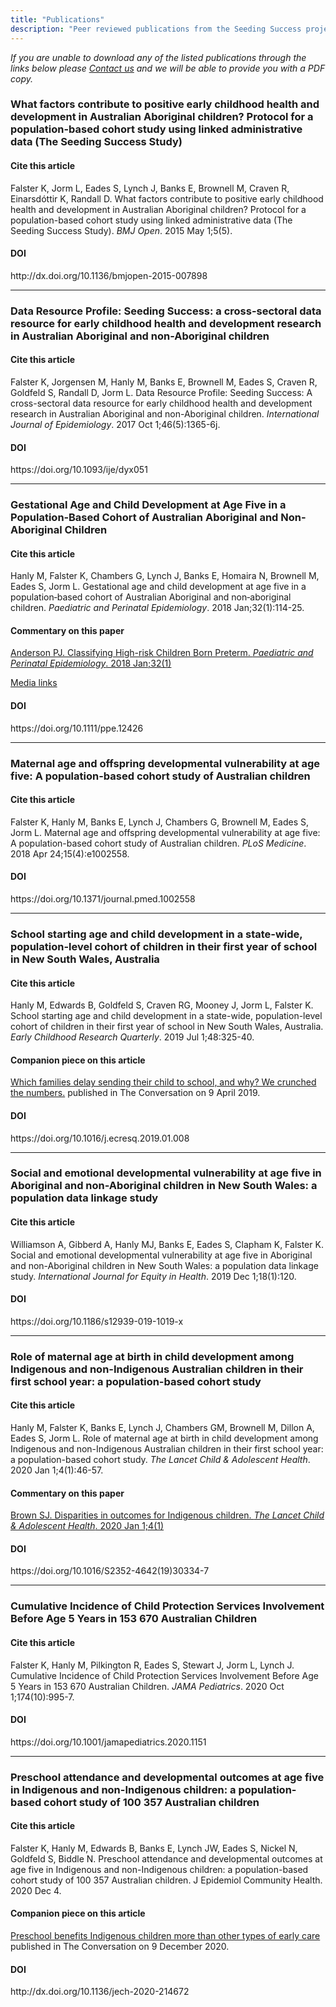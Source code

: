 ```yaml
---
title: "Publications"
description: "Peer reviewed publications from the Seeding Success project"
---
```


_If you are unable to download any of the listed publications through the links below please [Contact us](/contact.html) and we will be able to provide you with a PDF copy._

### What factors contribute to positive early childhood health and development in Australian Aboriginal children? Protocol for a population-based cohort study using linked administrative data (The Seeding Success Study)

#### Cite this article
Falster K, Jorm L, Eades S, Lynch J, Banks E, Brownell M, Craven R, Einarsdóttir K, Randall D. What factors contribute to positive early childhood health and development in Australian Aboriginal children? Protocol for a population-based cohort study using linked administrative data (The Seeding Success Study). _BMJ Open_. 2015 May 1;5(5).

#### DOI
http://dx.doi.org/10.1136/bmjopen-2015-007898

***

### Data Resource Profile: Seeding Success: a cross-sectoral data resource for early childhood health and development research in Australian Aboriginal and non-Aboriginal children

#### Cite this article
Falster K, Jorgensen M, Hanly M, Banks E, Brownell M, Eades S, Craven R, Goldfeld S, Randall D, Jorm L. Data Resource Profile: Seeding Success: A cross-sectoral data resource for early childhood health and development research in Australian Aboriginal and non-Aboriginal children. _International Journal of Epidemiology_. 2017 Oct 1;46(5):1365-6j.

#### DOI
https://doi.org/10.1093/ije/dyx051

*** 

### Gestational Age and Child Development at Age Five in a Population‐Based Cohort of Australian Aboriginal and Non‐Aboriginal Children

#### Cite this article
Hanly M, Falster K, Chambers G, Lynch J, Banks E, Homaira N, Brownell M, Eades S, Jorm L. Gestational age and child development at age five in a population‐based cohort of Australian Aboriginal and non‐aboriginal children. _Paediatric and Perinatal Epidemiology_. 2018 Jan;32(1):114-25.

<aside>

#### Commentary on this paper
[Anderson PJ. Classifying High-risk Children Born Preterm. _Paediatric and Perinatal Epidemiology_. 2018 Jan;32(1)](https://onlinelibrary.wiley.com/doi/full/10.1111/ppe.12440)

[Media links](/media.html#Maternal-age-and-offspring-developmental-vulnerability-at-age-five)
</aside>

#### DOI
https://doi.org/10.1111/ppe.12426




*** 

### Maternal age and offspring developmental vulnerability at age five: A population-based cohort study of Australian children

#### Cite this article
Falster K, Hanly M, Banks E, Lynch J, Chambers G, Brownell M, Eades S, Jorm L. Maternal age and offspring developmental vulnerability at age five: A population-based cohort study of Australian children. _PLoS Medicine_. 2018 Apr 24;15(4):e1002558.

#### DOI
https://doi.org/10.1371/journal.pmed.1002558

*** 

### School starting age and child development in a state-wide, population-level cohort of children in their first year of school in New South Wales, Australia

#### Cite this article
Hanly M, Edwards B, Goldfeld S, Craven RG, Mooney J, Jorm L, Falster K. School starting age and child development in a state-wide, population-level cohort of children in their first year of school in New South Wales, Australia. _Early Childhood Research Quarterly_. 2019 Jul 1;48:325-40.

<aside>
#### Companion piece on this article
[Which families delay sending their child to school, and why? We crunched the numbers.](https://theconversation.com/which-families-delay-sending-their-child-to-school-and-why-we-crunched-the-numbers-111826) published in The Conversation on 9 April 2019.
</aside>

#### DOI
https://doi.org/10.1016/j.ecresq.2019.01.008

***

### Social and emotional developmental vulnerability at age five in Aboriginal and non-Aboriginal children in New South Wales: a population data linkage study

#### Cite this article
Williamson A, Gibberd A, Hanly MJ, Banks E, Eades S, Clapham K, Falster K. Social and emotional developmental vulnerability at age five in Aboriginal and non-Aboriginal children in New South Wales: a population data linkage study. _International Journal for Equity in Health_. 2019 Dec 1;18(1):120.

#### DOI
https://doi.org/10.1186/s12939-019-1019-x

***

### Role of maternal age at birth in child development among Indigenous and non-Indigenous Australian children in their first school year: a population-based cohort study

#### Cite this article 
Hanly M, Falster K, Banks E, Lynch J, Chambers GM, Brownell M, Dillon A, Eades S, Jorm L. Role of maternal age at birth in child development among Indigenous and non-Indigenous Australian children in their first school year: a population-based cohort study. _The Lancet Child & Adolescent Health_. 2020 Jan 1;4(1):46-57.

<aside>

#### Commentary on this paper
[Brown SJ. Disparities in outcomes for Indigenous children. _The Lancet Child & Adolescent Health_. 2020 Jan 1;4(1)](https://doi.org/10.1016/S2352-4642(19)30324-4)

</aside>

#### DOI
https://doi.org/10.1016/S2352-4642(19)30334-7



***

### Cumulative Incidence of Child Protection Services Involvement Before Age 5 Years in 153 670 Australian Children

#### Cite this article 
Falster K, Hanly M, Pilkington R, Eades S, Stewart J, Jorm L, Lynch J. Cumulative Incidence of Child Protection Services Involvement Before Age 5 Years in 153 670 Australian Children. _JAMA Pediatrics_. 2020 Oct 1;174(10):995-7.

#### DOI
https://doi.org/10.1001/jamapediatrics.2020.1151

***

### Preschool attendance and developmental outcomes at age five in Indigenous and non-Indigenous children: a population-based cohort study of 100 357 Australian children

#### Cite this article
Falster K, Hanly M, Edwards B, Banks E, Lynch JW, Eades S, Nickel N, Goldfeld S, Biddle N. Preschool attendance and developmental outcomes at age five in Indigenous and non-Indigenous children: a population-based cohort study of 100 357 Australian children. J Epidemiol Community Health. 2020 Dec 4.

<aside>

#### Companion piece on this article
[Preschool benefits Indigenous children more than other types of early care](https://theconversation.com/preschool-benefits-indigenous-children-more-than-other-types-of-early-care-149724) published in The Conversation on 9 December 2020.

</aside>

#### DOI
http://dx.doi.org/10.1136/jech-2020-214672


